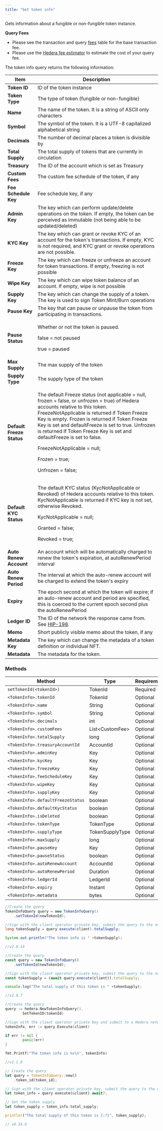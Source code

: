 ```yaml
---
title: "Get token info"
---
```



Gets information about a fungible or non-fungible token instance.

**Query Fees**

* Please see the transaction and query [fees](/hedera/networks/mainnet/fees#transaction-and-query-fees) table for the base transaction fee.
* Please use the [Hedera fee estimator](https://hedera.com/fees) to estimate the cost of your query fee.

The token info query returns the following information:

<table><thead><tr><th>Item</th><th>Description</th></tr></thead><tbody><tr><td><strong>Token ID</strong></td><td>ID of the token instance</td></tr><tr><td><strong>Token Type</strong></td><td>The type of token (fungible or non-fungible)</td></tr><tr><td><strong>Name</strong></td><td>The name of the token. It is a string of ASCII only characters</td></tr><tr><td><strong>Symbol</strong></td><td>The symbol of the token. It is a UTF-8 capitalized alphabetical string</td></tr><tr><td><strong>Decimals</strong></td><td>The number of decimal places a token is divisible by</td></tr><tr><td><strong>Total Supply</strong></td><td>The total supply of tokens that are currently in circulation</td></tr><tr><td><strong>Treasury</strong></td><td>The ID of the account which is set as Treasury</td></tr><tr><td><strong>Custom Fees</strong></td><td>The custom fee schedule of the token, if any</td></tr><tr><td><strong>Fee Schedule Key</strong></td><td>Fee schedule key, if any</td></tr><tr><td><strong>Admin Key</strong></td><td>The key which can perform update/delete operations on the token. If empty, the token can be perceived as immutable (not being able to be updated/deleted)</td></tr><tr><td><strong>KYC Key</strong></td><td>The key which can grant or revoke KYC of an account for the token's transactions. If empty, KYC is not required, and KYC grant or revoke operations are not possible.</td></tr><tr><td><strong>Freeze Key</strong></td><td>The key which can freeze or unfreeze an account for token transactions. If empty, freezing is not possible</td></tr><tr><td><strong>Wipe Key</strong></td><td>The key which can wipe token balance of an account. If empty, wipe is not possible</td></tr><tr><td><strong>Supply Key</strong></td><td>The key which can change the supply of a token. The key is used to sign Token Mint/Burn operations</td></tr><tr><td><strong>Pause Key</strong></td><td>The key that can pause or unpause the token from participating in transactions.</td></tr><tr><td><strong>Pause Status</strong></td><td><p>Whether or not the token is paused.</p><p>false = not paused</p><p>true = paused</p></td></tr><tr><td><strong>Max Supply</strong></td><td>The max supply of the token</td></tr><tr><td><strong>Supply Type</strong></td><td>The supply type of the token</td></tr><tr><td><strong>Default Freeze Status</strong></td><td><p>The default Freeze status (not applicable = null, frozen = false, or unfrozen = true) of Hedera accounts relative to this token. FreezeNotApplicable is returned if Token Freeze Key is empty. Frozen is returned if Token Freeze Key is set and defaultFreeze is set to true. Unfrozen is returned if Token Freeze Key is set and defaultFreeze is set to false.</p><p>FreezeNotApplicable = null;</p><p>Frozen = true;</p><p>Unfrozen = false;</p></td></tr><tr><td><strong>Default KYC Status</strong></td><td><p>The default KYC status (KycNotApplicable or Revoked) of Hedera accounts relative to this token. KycNotApplicable is returned if KYC key is not set, otherwise Revoked.</p><p>KycNotApplicable = null;</p><p>Granted = false;</p><p>Revoked = true;</p></td></tr><tr><td><strong>Auto Renew Account</strong></td><td>An account which will be automatically charged to renew the token's expiration, at autoRenewPeriod interval</td></tr><tr><td><strong>Auto Renew Period</strong></td><td>The interval at which the auto-renew account will be charged to extend the token's expiry</td></tr><tr><td><strong>Expiry</strong></td><td>The epoch second at which the token will expire; if an auto-renew account and period are specified, this is coerced to the current epoch second plus the autoRenewPeriod</td></tr><tr><td><strong>Ledger ID</strong></td><td>The ID of the network the response came from. See <a href="https://hips.hedera.com/hip/hip-198">HIP-198</a>.</td></tr><tr><td><strong>Memo</strong></td><td>Short publicly visible memo about the token, if any</td></tr><tr><td><strong>Metadata Key</strong></td><td>The key which can change the metadata of a token definition or individual NFT.</td></tr><tr><td><strong>Metadata</strong></td><td>The metadata for the token.</td></tr></tbody></table>

### Methods

<table><thead><tr><th>Method</th><th>Type</th><th>Requirement</th></tr></thead><tbody><tr><td><code>setTokenId(&#x3C;tokenId>)</code></td><td>TokenId</td><td>Required</td></tr><tr><td><code>&#x3C;TokenInfo>.tokenId</code></td><td>TokenId</td><td>Optional</td></tr><tr><td><code>&#x3C;TokenInfo>.name</code></td><td>String</td><td>Optional</td></tr><tr><td><code>&#x3C;TokenInfo>.symbol</code></td><td>String</td><td>Optional</td></tr><tr><td><code>&#x3C;TokenInfo>.decimals</code></td><td>int</td><td>Optional</td></tr><tr><td><code>&#x3C;TokenInfo>.customFees</code></td><td>List&#x3C;CustomFee></td><td>Optional</td></tr><tr><td><code>&#x3C;TokenInfo>.totalSupply</code></td><td>long</td><td>Optional</td></tr><tr><td><code>&#x3C;TokenInfo>.treasuryAccountId</code></td><td>AccountId</td><td>Optional</td></tr><tr><td><code>&#x3C;TokenInfo>.adminKey</code></td><td>Key</td><td>Optional</td></tr><tr><td><code>&#x3C;TokenInfo>.kycKey</code></td><td>Key</td><td>Optional</td></tr><tr><td><code>&#x3C;TokenInfo>.freezeKey</code></td><td>Key</td><td>Optional</td></tr><tr><td><code>&#x3C;TokenInfo>.feeScheduleKey</code></td><td>Key</td><td>Optional</td></tr><tr><td><code>&#x3C;TokenInfo>.wipeKey</code></td><td>Key</td><td>Optional</td></tr><tr><td><code>&#x3C;TokenInfo>.supplyKey</code></td><td>Key</td><td>Optional</td></tr><tr><td><code>&#x3C;TokenInfo>.defaultFreezeStatus</code></td><td>boolean</td><td>Optional</td></tr><tr><td><code>&#x3C;TokenInfo>.defaultKycStatus</code></td><td>boolean</td><td>Optional</td></tr><tr><td><code>&#x3C;TokenInfo>.isDeleted</code></td><td>boolean</td><td>Optional</td></tr><tr><td><code>&#x3C;TokenInfo>.tokenType</code></td><td>TokenType</td><td>Optional</td></tr><tr><td><code>&#x3C;TokenInfo>.supplyType</code></td><td>TokenSupplyType</td><td>Optional</td></tr><tr><td><code>&#x3C;TokenInfo>.maxSupply</code></td><td>long</td><td>Optional</td></tr><tr><td><code>&#x3C;TokenInfo>.pauseKey</code></td><td>Key</td><td>Optional</td></tr><tr><td><code>&#x3C;TokenInfo>.pauseStatus</code></td><td>boolean</td><td>Optional</td></tr><tr><td><code>&#x3C;TokenInfo>.autoRenewAccount</code></td><td>AccountId</td><td>Optional</td></tr><tr><td><code>&#x3C;TokenInfo>.autoRenewPeriod</code></td><td>Duration</td><td>Optional</td></tr><tr><td><code>&#x3C;TokenInfo>.ledgerId</code></td><td>LedgerId</td><td>Optional</td></tr><tr><td><code>&#x3C;TokenInfo>.expiry</code></td><td>Instant</td><td>Optional</td></tr><tr><td><code>&#x3C;TokenInfo>.metadata</code></td><td>bytes</td><td>Optional</td></tr></tbody></table>

<CodeGroup>

```java Java
//Create the query
TokenInfoQuery query = new TokenInfoQuery()
    .setTokenId(newTokenId);

//Sign with the client operator private key, submit the query to the network and get the token supply
long tokenSupply = query.execute(client).totalSupply;

System.out.println("The token info is " +tokenSupply);

//v2.0.14
```


```javascript JavaScript
//Create the query
const query = new TokenInfoQuery()
    .setTokenId(newTokenId);

//Sign with the client operator private key, submit the query to the network and get the token supply
const tokenSupply = (await query.execute(client)).totalSupply;

console.log("The total supply of this token is " +tokenSupply);

//v2.0.7
```


```go Go
//Create the query
query := hedera.NewTokenInfoQuery().
		SetTokenID(tokenId)

//Sign with the client operator private key and submit to a Hedera network
tokenInfo, err := query.Execute(client)

if err != nil {
		panic(err)
}

fmt.Printf("The token info is %v\n", tokenInfo)

//v2.1.0
```


```rust Rust
// Create the query
let query = TokenInfoQuery::new()
    .token_id(token_id);

// Sign with the client operator private key, submit the query to the network
let token_info = query.execute(&client).await?;

// Get the token supply
let token_supply = token_info.total_supply;

println!("The total supply of this token is {:?}", token_supply);

// v0.34.0
```

</CodeGroup>
